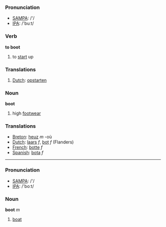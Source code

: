 ===Pronunciation===
*[[w:SAMPA|SAMPA]]: /'/
*[[w:IPA|IPA]]: /'buːt/

=== Verb ===

'''to boot'''

# to [[start]] up

=== Translations ===
#[[Dutch]]: [[opstarten]]

=== Noun ===

'''boot'''

# high [[footwear]]

=== Translations ===
*[[Breton]]: [[heuz]] ''m'' -où
*[[Dutch]]: [[laars]] ''f'', [[bot]] ''f'' (Flanders)
*[[French]]: [[botte]] ''f''
*[[Spanish]]: [[bota]] ''f''

----

===Pronunciation===
*[[w:SAMPA|SAMPA]]: /'/
*[[w:IPA|IPA]]: /'boːt/

=== Noun ===

'''boot''' ''m''

#[[boat]]